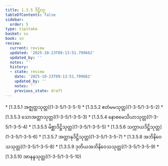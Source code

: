 ```yaml
---
title: 1.3.5 ဒိဋ္ဌိဝဂ္ဂ
tableOfContents: false
sidebar:
  order: 5
type: tipitaka
basket: su
book: sn
review:
  current: review
  updated: '2025-10-23T09:13:51.799662'
  updated_by: ''
  notes: ''
  history:
  - state: review
    date: '2025-10-23T09:13:51.799662'
    updated_by: ''
    notes: ''
    previous_state: draft
---
```



<ReviewStatus review={frontmatter.review} showDetails={true} />

<HypothesisAnnotation frontmatter={frontmatter} />

<DynamicBreadcrumb />



<TableOfContents book="sn" section="1.3.5">
* [1.3.5.1 အဇ္ဈတ္တသုတ္တ](1-3-5/1-3-5-1)
* [1.3.5.2 ဧတံမမသုတ္တ](1-3-5/1-3-5-2)
* [1.3.5.3 သောအတ္တာသုတ္တ](1-3-5/1-3-5-3)
* [1.3.5.4 နောစမေသိယာသုတ္တ](1-3-5/1-3-5-4)
* [1.3.5.5 မိစ္ဆာဒိဋ္ဌိသုတ္တ](1-3-5/1-3-5-5)
* [1.3.5.6 သက္ကာယဒိဋ္ဌိသုတ္တ](1-3-5/1-3-5-6)
* [1.3.5.7 အတ္တာနုဒိဋ္ဌိသုတ္တ](1-3-5/1-3-5-7)
* [1.3.5.8 အဘိနိဝေသသုတ္တ](1-3-5/1-3-5-8)
* [1.3.5.9 ဒုတိယအဘိနိဝေသသုတ္တ](1-3-5/1-3-5-9)
* [1.3.5.10 အာနန္ဒသုတ္တ](1-3-5/1-3-5-10)
</TableOfContents>